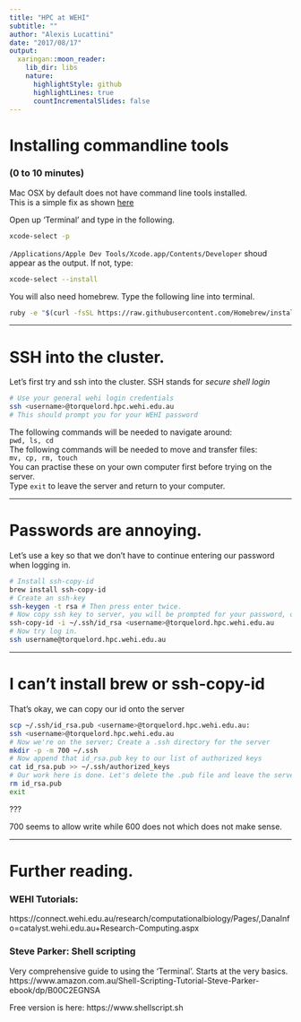 ```yaml
---
title: "HPC at WEHI"
subtitle: ""
author: "Alexis Lucattini"
date: "2017/08/17"
output:
  xaringan::moon_reader:
    lib_dir: libs
    nature:
      highlightStyle: github
      highlightLines: true
      countIncrementalSlides: false
---
```


# Installing commandline tools 
### (0 to 10 minutes)
Mac OSX by default does not have command line tools installed.  
This is a simple fix as shown [here](http://railsapps.github.io/xcode-command-line-tools.html)

Open up 'Terminal' and type in the following.
```bash
xcode-select -p
```

`/Applications/Apple Dev Tools/Xcode.app/Contents/Developer` shoud appear as the output.
If not, type:
```bash
xcode-select --install
```

You will also need homebrew. Type the following line into terminal.
```bash
ruby -e "$(curl -fsSL https://raw.githubusercontent.com/Homebrew/install/master/install)"
```

---

# SSH into the cluster.
Let's first try and ssh into the cluster. SSH stands for *secure shell login*

```bash
# Use your general wehi login credentials
ssh <username>@torquelord.hpc.wehi.edu.au
# This should prompt you for your WEHI password
```

The following commands will be needed to navigate around:  
`pwd, ls, cd`  
The following commands will be needed to move and transfer files:  
`mv, cp, rm, touch`  
You can practise these on your own computer first before trying on the server.  
Type `exit` to leave the server and return to your computer.

---

# Passwords are annoying.
Let's use a key so that we don't have to continue entering our password when logging in.
```bash
# Install ssh-copy-id
brew install ssh-copy-id
# Create an ssh-key
ssh-keygen -t rsa # Then press enter twice.
# Now copy ssh key to server, you will be prompted for your password, one last time
ssh-copy-id -i ~/.ssh/id_rsa <username>@torquelord.hpc.wehi.edu.au
# Now try log in.
ssh username@torquelord.hpc.wehi.edu.au
```

---

# I can't install brew or ssh-copy-id
That's okay, we can copy our id onto the server
```bash
scp ~/.ssh/id_rsa.pub <username>@torquelord.hpc.wehi.edu.au:
ssh <username>@torquelord.hpc.wehi.edu.au
# Now we're on the server; Create a .ssh directory for the server
mkdir -p -m 700 ~/.ssh
# Now append that id_rsa.pub key to our list of authorized keys
cat id_rsa.pub >> ~/.ssh/authorized_keys
# Our work here is done. Let's delete the .pub file and leave the server
rm id_rsa.pub
exit
```

???

700 seems to allow write while 600 does not which does not make sense.


---

# Further reading.

### WEHI Tutorials:
https://connect.wehi.edu.au/research/computationalbiology/Pages/,DanaInfo=catalyst.wehi.edu.au+Research-Computing.aspx

### Steve Parker: Shell scripting
Very comprehensive guide to using the 'Terminal'.
Starts at the very basics.
https://www.amazon.com.au/Shell-Scripting-Tutorial-Steve-Parker-ebook/dp/B00C2EGNSA

Free version is here:
https://www.shellscript.sh
